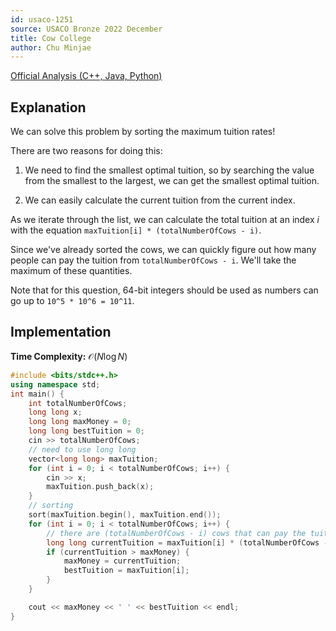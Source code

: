```yaml
---
id: usaco-1251
source: USACO Bronze 2022 December
title: Cow College
author: Chu Minjae
---
```

[Official Analysis (C++, Java, Python)](http://www.usaco.org/current/data/sol_prob1_bronze_dec22.html)

## Explanation

We can solve this problem by sorting the maximum tuition rates!

There are two reasons for doing this:

1. We need to find the smallest optimal tuition, so by searching the value from the smallest to the largest, we can get the smallest optimal tuition.

2. We can easily calculate the current tuition from the current index.

As we iterate through the list, we can calculate the total tuition at an index $i$ with the equation `maxTuition[i] * (totalNumberOfCows - i)`.

Since we've already sorted the cows, we can quickly figure out how many people can pay the tuition from `totalNumberOfCows - i`. We'll take the maximum of these quantities.

Note that for this question, 64-bit integers should be used as numbers can go up to `10^5 * 10^6 = 10^11`.


## Implementation

**Time Complexity:** $\mathcal{O}(N \log N)$

<LanguageSection>
<CPPSection>

```cpp
#include <bits/stdc++.h>
using namespace std;
int main() {
	int totalNumberOfCows;
	long long x;
	long long maxMoney = 0;
	long long bestTuition = 0;
	cin >> totalNumberOfCows;
	// need to use long long
	vector<long long> maxTuition;
	for (int i = 0; i < totalNumberOfCows; i++) {
		cin >> x;
		maxTuition.push_back(x);
	}
	// sorting
	sort(maxTuition.begin(), maxTuition.end());
	for (int i = 0; i < totalNumberOfCows; i++) {
		// there are (totalNumberOfCows - i) cows that can pay the tuition.
		long long currentTuition = maxTuition[i] * (totalNumberOfCows - i);
		if (currentTuition > maxMoney) {
			maxMoney = currentTuition;
			bestTuition = maxTuition[i];
		}
	}

	cout << maxMoney << ' ' << bestTuition << endl;
}
```

</CPPSection>
</LanguageSection>
